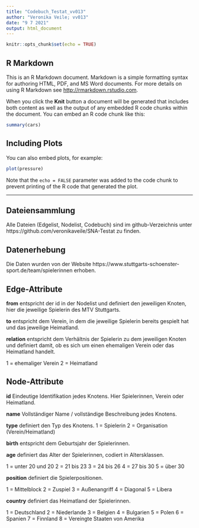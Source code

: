 ---
title: "Codebuch_Testat_vv013"
author: "Veronika Veile; vv013"
date: "9 7 2021"
output: html_document
---

```{r setup, include=FALSE}
knitr::opts_chunk$set(echo = TRUE)
```

## R Markdown

This is an R Markdown document. Markdown is a simple formatting syntax for authoring HTML, PDF, and MS Word documents. For more details on using R Markdown see <http://rmarkdown.rstudio.com>.

When you click the **Knit** button a document will be generated that includes both content as well as the output of any embedded R code chunks within the document. You can embed an R code chunk like this:

```{r cars}
summary(cars)
```

## Including Plots

You can also embed plots, for example:

```{r pressure, echo=FALSE}
plot(pressure)
```

Note that the `echo = FALSE` parameter was added to the code chunk to prevent printing of the R code that generated the plot.

-------------------------------------------------------------------------------

## Dateiensammlung

Alle Dateien (Edgelist, Nodelist, Codebuch) sind im github-Verzeichnis unter https://github.com/veronikaveile/SNA-Testat zu finden.

## Datenerhebung

Die Daten wurden von der Website https://www.stuttgarts-schoenster-sport.de/team/spielerinnen erhoben.


## Edge-Attribute

**from**
entspricht der id in der Nodelist und definiert den jeweiligen Knoten, hier die jeweilige Spielerin des MTV Stuttgarts.

**to**
entspricht dem Verein, in dem die jeweilige Spielerin bereits gespielt hat und das jeweilige Heimatland.

**relation**
entspricht dem Verhältnis der Spielerin zu dem jeweiligen Knoten und definiert damit, ob es sich um einen ehemaligen Verein oder das Heimatland handelt.

1 = ehemaliger Verein
2 = Heimatland

## Node-Attribute

**id**
Eindeutige Identifikation jedes Knotens. Hier Spielerinnen, Verein oder Heimatland.

**name**
Vollständiger Name / vollständige Beschreibung jedes Knotens.

**type**
definiert den Typ des Knotens.
1 = Spielerin
2 = Organisation (Verein/Heimatland)

**birth**
entspricht dem Geburtsjahr der Spielerinnen.

**age**
definiert das Alter der Spielerinnen, codiert in Altersklassen.

1 = unter 20 und 20
2 = 21 bis 23
3 = 24 bis 26 
4 = 27 bis 30 
5 = über 30 

**position**
definiert die Spielerpositionen.

1 = Mittelblock
2 = Zuspiel
3 = Außenangriff 
4 = Diagonal 
5 = Libera 

**country**
definiert das Heimatland der Spielerinnen.

1 = Deutschland
2 = Niederlande
3 = Belgien
4 = Bulgarien
5 = Polen
6 = Spanien
7 = Finnland
8 = Vereingte Staaten von Amerika








